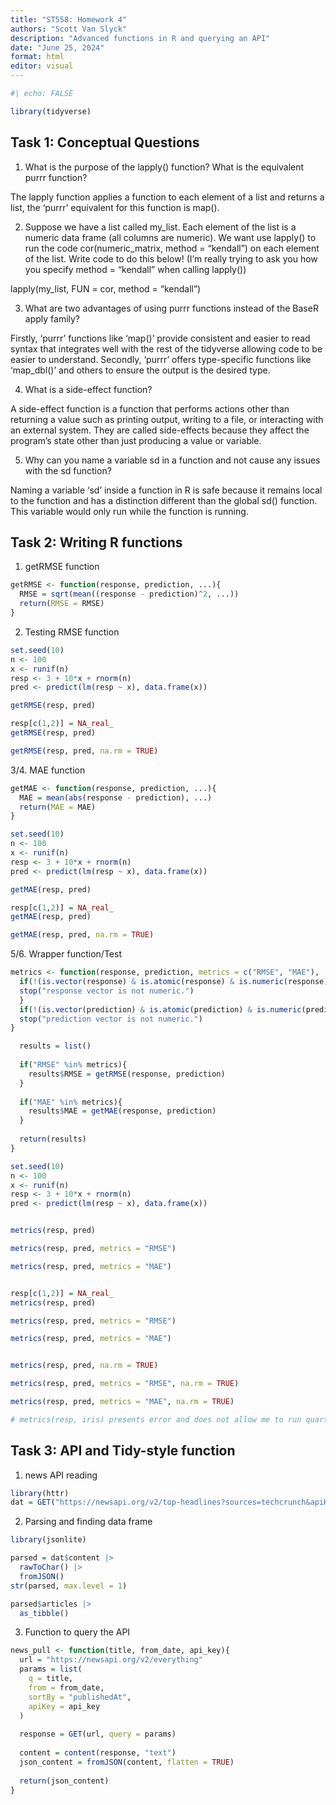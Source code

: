 ```yaml
---
title: "ST558: Homework 4"
authors: "Scott Van Slyck"
description: "Advanced functions in R and querying an API"
date: "June 25, 2024"
format: html
editor: visual
---
```


```r
#| echo: FALSE

library(tidyverse)
```

## Task 1: Conceptual Questions
1. What is the purpose of the lapply() function? What is the equivalent purrr function?


The lapply function applies a function to each element of a list and returns a list, the 'purrr' equivalent for this function is map().

2. Suppose we have a list called my_list. Each element of the list is a numeric data frame (all columns
are numeric). We want use lapply() to run the code cor(numeric_matrix, method = "kendall")
on each element of the list. Write code to do this below! (I’m really trying to ask you how you specify
method = "kendall" when calling lapply())

lapply(my_list, FUN = cor, method = "kendall")


3. What are two advantages of using purrr functions instead of the BaseR apply family?

Firstly, 'purrr' functions like 'map()' provide consistent and easier to read syntax that integrates well with the rest of the tidyverse allowing code to be easier to understand. Secondly, 'purrr' offers type-specific functions like 'map_dbl()' and others to ensure the output is the desired type.

4. What is a side-effect function?

A side-effect function is a function that performs actions other than returning a value such as printing output, writing to a file, or interacting with an external system. They are called side-effects because they affect the program's state other than just producing a value or variable.


5. Why can you name a variable sd in a function and not cause any issues with the sd function?

Naming a variable 'sd' inside a function in R is safe because it remains local to the function and has a distinction different than the global sd() function. This variable would only run while the function is running.


## Task 2: Writing R functions
1. getRMSE function

```r
getRMSE <- function(response, prediction, ...){
  RMSE = sqrt(mean((response - prediction)^2, ...))
  return(RMSE = RMSE)
}

```

2. Testing RMSE function
```r
set.seed(10)
n <- 100
x <- runif(n)
resp <- 3 + 10*x + rnorm(n)
pred <- predict(lm(resp ~ x), data.frame(x))

getRMSE(resp, pred)

resp[c(1,2)] = NA_real_
getRMSE(resp, pred)

getRMSE(resp, pred, na.rm = TRUE)

```

3/4. MAE function

```r
getMAE <- function(response, prediction, ...){
  MAE = mean(abs(response - prediction), ...)
  return(MAE = MAE)
}

set.seed(10)
n <- 100
x <- runif(n)
resp <- 3 + 10*x + rnorm(n)
pred <- predict(lm(resp ~ x), data.frame(x))

getMAE(resp, pred)

resp[c(1,2)] = NA_real_
getMAE(resp, pred)

getMAE(resp, pred, na.rm = TRUE)

```

5/6. Wrapper function/Test
```r
metrics <- function(response, prediction, metrics = c("RMSE", "MAE"), ...){
  if(!(is.vector(response) & is.atomic(response) & is.numeric(response))){
  stop("response vector is not numeric.")
  }
  if(!(is.vector(prediction) & is.atomic(prediction) & is.numeric(prediction))){
  stop("prediction vector is not numeric.")
}

  results = list()
  
  if("RMSE" %in% metrics){
    results$RMSE = getRMSE(response, prediction)
  }
  
  if("MAE" %in% metrics){
    results$MAE = getMAE(response, prediction)
  }
  
  return(results)
}

set.seed(10)
n <- 100
x <- runif(n)
resp <- 3 + 10*x + rnorm(n)
pred <- predict(lm(resp ~ x), data.frame(x))


metrics(resp, pred)

metrics(resp, pred, metrics = "RMSE")

metrics(resp, pred, metrics = "MAE")


resp[c(1,2)] = NA_real_
metrics(resp, pred)

metrics(resp, pred, metrics = "RMSE")

metrics(resp, pred, metrics = "MAE")


metrics(resp, pred, na.rm = TRUE)

metrics(resp, pred, metrics = "RMSE", na.rm = TRUE)

metrics(resp, pred, metrics = "MAE", na.rm = TRUE)

# metrics(resp, iris) presents error and does not allow me to run quarto render

```

## Task 3: API and Tidy-style function

1. news API reading
```r
library(httr)
dat = GET("https://newsapi.org/v2/top-headlines?sources=techcrunch&apiKey=dd989a70d3e549a08e899b8bee8c3707")
```


2. Parsing and finding data frame
```r
library(jsonlite)

parsed = dat$content |>
  rawToChar() |>
  fromJSON()
str(parsed, max.level = 1)

parsed$articles |>
  as_tibble()
```

3. Function to query the API
```r
news_pull <- function(title, from_date, api_key){
  url = "https://newsapi.org/v2/everything"
  params = list(
    q = title,
    from = from_date,
    sortBy = "publishedAt",
    apiKey = api_key
  )
  
  response = GET(url, query = params)
  
  content = content(response, "text")
  json_content = fromJSON(content, flatten = TRUE)
  
  return(json_content)
}
```